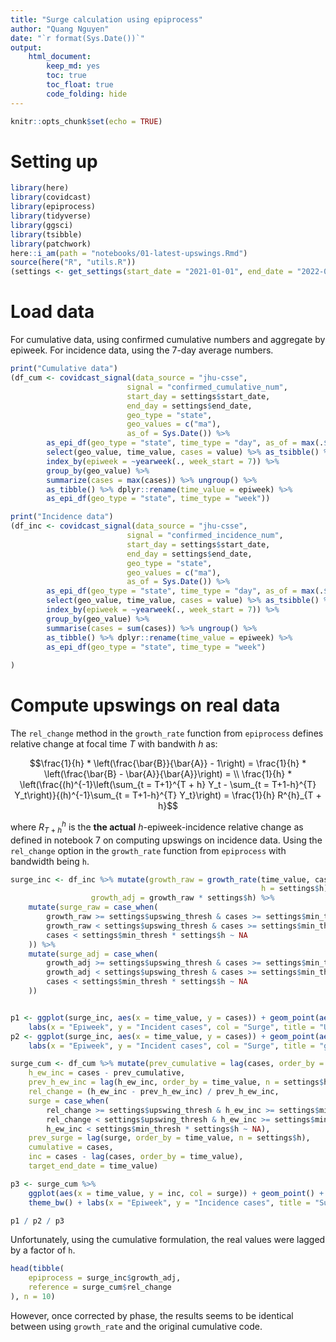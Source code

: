 ```yaml
---
title: "Surge calculation using epiprocess"
author: "Quang Nguyen"
date: "`r format(Sys.Date())`"
output:
    html_document:
        keep_md: yes
        toc: true
        toc_float: true
        code_folding: hide
---
```


```r
knitr::opts_chunk$set(echo = TRUE)
```

# Setting up

```r
library(here)
library(covidcast)
library(epiprocess)
library(tidyverse)
library(ggsci)
library(tsibble)
library(patchwork)
here::i_am(path = "notebooks/01-latest-upswings.Rmd")
source(here("R", "utils.R"))
(settings <- get_settings(start_date = "2021-01-01", end_date = "2022-03-01"))
```

# Load data

For cumulative data, using confirmed cumulative numbers and aggregate by epiweek. For incidence data, using the 7-day average numbers.

```r
print("Cumulative data")
(df_cum <- covidcast_signal(data_source = "jhu-csse", 
                          signal = "confirmed_cumulative_num", 
                          start_day = settings$start_date, 
                          end_day = settings$end_date, 
                          geo_type = "state",
                          geo_values = c("ma"),
                          as_of = Sys.Date()) %>% 
        as_epi_df(geo_type = "state", time_type = "day", as_of = max(.$issue)) %>%
        select(geo_value, time_value, cases = value) %>% as_tsibble() %>% 
        index_by(epiweek = ~yearweek(., week_start = 7)) %>% 
        group_by(geo_value) %>% 
        summarize(cases = max(cases)) %>% ungroup() %>% 
        as_tibble() %>% dplyr::rename(time_value = epiweek) %>% 
        as_epi_df(geo_type = "state", time_type = "week"))

print("Incidence data")
(df_inc <- covidcast_signal(data_source = "jhu-csse", 
                          signal = "confirmed_incidence_num", 
                          start_day = settings$start_date, 
                          end_day = settings$end_date, 
                          geo_type = "state",
                          geo_values = c("ma"),
                          as_of = Sys.Date()) %>% 
        as_epi_df(geo_type = "state", time_type = "day", as_of = max(.$issue)) %>% 
        select(geo_value, time_value, cases = value) %>% as_tsibble() %>%
        index_by(epiweek = ~yearweek(., week_start = 7)) %>% 
        group_by(geo_value) %>% 
        summarise(cases = sum(cases)) %>% ungroup() %>% 
        as_tibble() %>% dplyr::rename(time_value = epiweek) %>% 
        as_epi_df(geo_type = "state", time_type = "week")
        
)


```


# Compute upswings on real data

The `rel_change` method in the `growth_rate` function from `epiprocess` defines relative change at focal time $T$ with bandwith $h$ as:

$$\frac{1}{h} * \left(\frac{\bar{B}}{\bar{A}} - 1\right) = \frac{1}{h} * \left(\frac{\bar{B} - \bar{A}}{\bar{A}}\right) = \\ \frac{1}{h} * \left(\frac{(h)^{-1}\left(\sum_{t = T+1}^{T + h} Y_t - \sum_{t = T+1-h}^{T} Y_t\right)}{(h)^{-1}\sum_{t = T+1-h}^{T} Y_t}\right) = \frac{1}{h} R^{h}_{T + h}$$

where $R_{T+h}^{h}$ is the **the actual** $h$-epiweek-incidence relative change as defined in notebook 7 on computing upswings on incidence data. Using the `rel_change` option in the `growth_rate` function from `epiprocess` with bandwidth being `h`.

```r

surge_inc <- df_inc %>% mutate(growth_raw = growth_rate(time_value, cases, method = "rel_change", 
                                                        h = settings$h), 
                  growth_adj = growth_raw * settings$h) %>%
    mutate(surge_raw = case_when(
        growth_raw >= settings$upswing_thresh & cases >= settings$min_thresh * settings$h ~ TRUE, 
        growth_raw < settings$upswing_thresh & cases >= settings$min_thresh * settings$h ~ FALSE,
        cases < settings$min_thresh * settings$h ~ NA
    )) %>% 
    mutate(surge_adj = case_when(
        growth_adj >= settings$upswing_thresh & cases >= settings$min_thresh * settings$h ~ TRUE, 
        growth_adj < settings$upswing_thresh & cases >= settings$min_thresh * settings$h ~ FALSE,
        cases < settings$min_thresh * settings$h ~ NA
    ))


p1 <- ggplot(surge_inc, aes(x = time_value, y = cases)) + geom_point(aes(col = surge_raw)) + theme_bw() + 
    labs(x = "Epiweek", y = "Incident cases", col = "Surge", title = "Using growth_rate function")
p2 <- ggplot(surge_inc, aes(x = time_value, y = cases)) + geom_point(aes(col = surge_adj)) + theme_bw() + 
    labs(x = "Epiweek", y = "Incident cases", col = "Surge", title = "growth_rate multiplied by bandwith")
```

```r

surge_cum <- df_cum %>% mutate(prev_cumulative = lag(cases, order_by = time_value, n = settings$h), 
    h_ew_inc = cases - prev_cumulative, 
    prev_h_ew_inc = lag(h_ew_inc, order_by = time_value, n = settings$h), 
    rel_change = (h_ew_inc - prev_h_ew_inc) / prev_h_ew_inc, 
    surge = case_when(
        rel_change >= settings$upswing_thresh & h_ew_inc >= settings$min_thresh * settings$h ~ TRUE,
        rel_change < settings$upswing_thresh & h_ew_inc >= settings$min_thresh * settings$h ~ FALSE,
        h_ew_inc < settings$min_thresh * settings$h ~ NA),
    prev_surge = lag(surge, order_by = time_value, n = settings$h), 
    cumulative = cases,
    inc = cases - lag(cases, order_by = time_value),
    target_end_date = time_value)

p3 <- surge_cum %>% 
    ggplot(aes(x = time_value, y = inc, col = surge)) + geom_point() + 
    theme_bw() + labs(x = "Epiweek", y = "Incidence cases", title = "Surge calculated using cumulative data") 

p1 / p2 / p3    

```


Unfortunately, using the cumulative formulation, the real values were lagged by a factor of `h`.  

```r
head(tibble(
    epiprocess = surge_inc$growth_adj,
    reference = surge_cum$rel_change
), n = 10)
```
However, once corrected by phase, the results seems to be identical between using `growth_rate` and the original cumulative code.  




